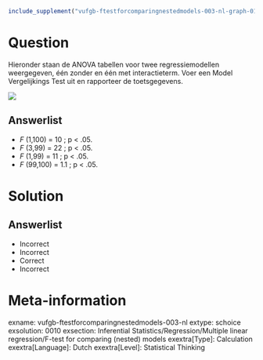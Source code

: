 ```r
include_supplement("vufgb-ftestforcomparingnestedmodels-003-nl-graph-01.png", recursive = TRUE)
```
Question
========
  
Hieronder staan de ANOVA tabellen voor twee regressiemodellen weergegeven, één zonder en één met interactieterm. Voer een Model Vergelijkings Test uit en rapporteer de toetsgegevens.

![](vufgb-ftestforcomparingnestedmodels-003-nl-graph-01.png) 
  
Answerlist
----------
* *F* (1,100) = 10 ; p < .05.
* *F* (3,99) = 22 ; p < .05.
* *F* (1,99) = 11 ; p < .05.
* *F* (99,100) = 1.1 ; p < .05.

Solution
========

Answerlist
----------
* Incorrect
* Incorrect
* Correct
* Incorrect

Meta-information
================
exname: vufgb-ftestforcomparingnestedmodels-003-nl
extype: schoice
exsolution: 0010
exsection: Inferential Statistics/Regression/Multiple linear regression/F-test for comparing (nested) models
exextra[Type]: Calculation
exextra[Language]: Dutch
exextra[Level]: Statistical Thinking
